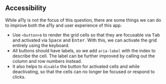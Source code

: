 ## Accessibility

While a11y is not the focus of this question, there are some things we can do to improve both the a11y and user experience of this app.

- Use `<button>`s to render the grid cells so that they are focusable via <kbd>Tab</kbd> and activated via <kbd>Space</kbd> and <kbd>Enter</kbd>. With this, we can activate the grid entirely using the keyboard.
- All buttons should have labels, so we add `aria-label` with the index to describe the cell. The label can be further improved by calling out the column and row numbers instead.
- It also helps to `disable` the button for activated cells and while deactivating, so that the cells can no longer be focused or respond to clicks.
